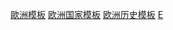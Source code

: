 {{template category
|type  = navbox
|topic = 
}}

[[Category:歐洲模板|]]
[[Category:欧洲国家模板|]]
[[Category:欧洲历史模板|]]
[[Category:前國家和地區模板|E]]